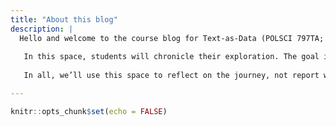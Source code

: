 ```yaml
---
title: "About this blog"
description: |
  Hello and welcome to the course blog for Text-as-Data (POLSCI 797TA; DACSS 697D). In this course, students learn the fundamentals of text-as-data research, with an introduction to the field and broader theoretical considerations followed by an exploration of a host of different methodological approaches and applications using text-as-data. The focus is on exploration, with students — motivated by central research questions — exploring the opportunities, challenges, and limitations of different approaches. 
  
   In this space, students will chronicle their exploration. The goal is not to report results of weekly analyses but rather to discuss the voyage. Posts will track students from considering their broader research project and interests through to the completion of a poster presentation. What’s working or not working? What new concerns or problems are cropping up? What interesting avenues for future exploration are opening up? Posts detailing the crushing realization that a giant and painstakingly-curated corpus is limited in addressing the student’s research question is equally appropriate to a post detailing interesting results or a post that details the variety of obscene errors the researcher made trying to implement some analysis. 
   
   In all, we’ll use this space to reflect on the journey, not report where we are. So welcome to our community! Off we go… 

---
```


```r
knitr::opts_chunk$set(echo = FALSE)
```
